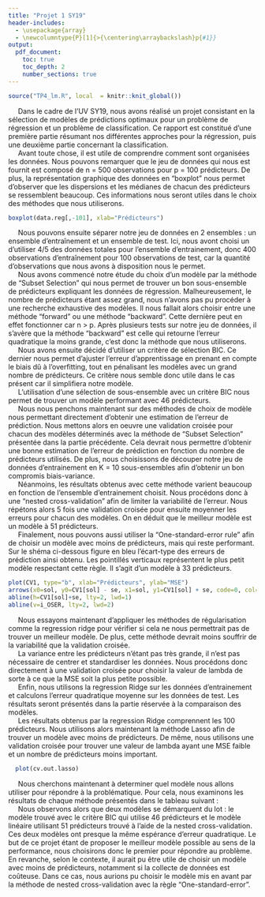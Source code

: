```yaml
---
title: "Projet 1 SY19"
header-includes:
  - \usepackage{array}
  - \newcolumntype{P}[1]{>{\centering\arraybackslash}p{#1}}
output: 
  pdf_document:
    toc: true 
    toc_depth: 2
    number_sections: true
---
```


```r
source("TP4_lm.R", local  = knitr::knit_global())
```

\section*{Introduction}

|      Dans le cadre de l'UV SY19, nous avons réalisé un projet consistant en la sélection de modèles de prédictions optimaux pour un problème de régression et un problème de classification. Ce rapport est constitué d'une première partie résumant nos différentes approches pour la régression, puis une deuxième partie concernant la classification.

\newpage
\section{Régression}

|      Avant toute chose, il est utile de comprendre comment sont organisées les données. Nous pouvons remarquer que le jeu de données qui nous est fournit est composé de n = 500 observations pour p = 100 prédicteurs. De plus, la représentation graphique des données en "boxplot" nous permet d'observer que les dispersions et les médianes de chacun des prédicteurs se ressemblent beaucoup. Ces informations nous seront utiles dans le choix des méthodes que nous utiliserons.
  
  
```r
boxplot(data.reg[,-101], xlab="Prédicteurs")
```
  
  
|      Nous pouvons ensuite séparer notre jeu de données en 2 ensembles : un ensemble d'entraînement et un ensemble de test. Ici, nous avont choisi un d'utiliser 4/5 des données totales pour l'ensemble d'entrainement, donc 400 observations d'entraînement pour 100 observations de test, car la quantité d'observations que nous avons à disposition nous le permet.

  \subsection{Subset Selection avec un critère BIC}
  
|      Nous avons commencé notre étude du choix d'un modèle par la méthode de "Subset Selection" qui nous permet de trouver un bon sous-ensemble de prédicteurs expliquant les données de régression. Malheureusement, le nombre de prédicteurs étant assez grand, nous n'avons pas pu procéder à une recherche exhaustive des modèles. Il nous fallait alors choisir entre une méthode "forward" ou une méthode "backward". Cette dernière peut en effet fonctionner car n > p. Après plusieurs tests sur notre jeu de données, il s'avère que la méthode "backward" est celle qui retourne l'erreur quadratique la moins grande, c'est donc la méthode que nous utiliserons.
|      Nous avons ensuite décidé d'utiliser un critère de sélection BIC. Ce dernier nous permet d'ajuster l'erreur d'apprentissage en prenant en compte le biais dû à l'overfitting, tout en pénalisant les modèles avec un grand nombre de prédicteurs. Ce critère nous semble donc utile dans le cas présent car il simplifiera notre modèle.


|      L'utilisation d'une sélection de sous-ensemble avec un critère BIC nous permet de trouver un modèle performant avec 46 prédicteurs. 
  

  \subsection{Nested cross-validation sur un modèle linéaire}

|      Nous nous penchons maintenant sur des méthodes de choix de modèle nous permettant directement d'obtenir une estimation de l'erreur de prédiction. Nous mettons alors en oeuvre une validation croisée pour chacun des modèles déterminés avec la méthode de "Subset Selection" présentée dans la partie précédente. Cela devrait nous permettre d'obtenir une bonne estimation de l'erreur de prédiction en fonction du nombre de prédicteurs utilisés. De plus, nous choisissons de découper notre jeu de données d'entrainement en K = 10 sous-ensembles afin d'obtenir un bon compromis biais-variance.
|      Néanmoins, les résultats obtenus avec cette méthode varient beaucoup en fonction de l'ensemble d'entrainement choisit. Nous procédons donc à une "nested cross-validation" afin de limiter la variabilité de l'erreur. Nous répétons alors 5 fois une validation croisée pour ensuite moyenner les erreurs pour chacun des modèles. On en déduit que le meilleur modèle est un modèle à 51 prédicteurs.
|      Finalement, nous pouvons aussi utiliser la "One-standard-error rule" afin de choisir un modèle avec moins de prédicteurs, mais qui reste performant. Sur le shéma ci-dessous figure en bleu l'écart-type des erreurs de prédiction ainsi obtenu. Les pointillés verticaux représentent le plus petit modèle respectant cette règle. Il s'agit d'un modèle à 33 prédicteurs.

```r
plot(CV1, type="b", xlab="Prédicteurs", ylab="MSE")
arrows(x0=sol, y0=CV1[sol] - se, x1=sol, y1=CV1[sol] + se, code=0, col="blue", lwd=3)
abline(h=CV1[sol]+se, lty=2, lwd=1)
abline(v=i_OSER, lty=2, lwd=2)
```


  \subsection{Régularisation avec une regression Ridge}

|      Nous essayons maintenant d'appliquer les méthodes de régularisation comme la regression ridge pour vérifier si cela ne nous permettrait pas de trouver un meilleur modèle. De plus, cette méthode devrait moins souffrir de la variabilité que la validation croisée.
|      La variance entre les prédicteurs n'étant pas très grande, il n'est pas nécessaire de centrer et standardiser les données. Nous procédons donc directement à une validation croisée pour choisir la valeur de lambda de sorte à ce que la MSE soit la plus petite possible.
|      Enfin, nous utilisons la regression Ridge sur les données d'entrainement et calculons l'erreur quadratique moyenne sur les données de test. Les résultats seront présentés dans la partie réservée à la comparaison des modèles.

  \subsection{Modèle avec méthode lasso}
  
|      Les résultats obtenus par la regression Ridge comprennent les 100 prédicteurs. Nous utilisons alors maintenant la méthode Lasso afin de trouver un modèle avec moins de prédicteurs. De même, nous utilisons une validation croisée pour trouver une valeur de lambda ayant une MSE faible et un nombre de prédicteurs moins important. 

```r
  plot(cv.out.lasso)
```

  \subsection{Comparaison des modèles}
  
|      Nous cherchons maintenant à determiner quel modèle nous allons utiliser pour répondre à la problématique. Pour cela, nous examinons les résultats de chaque méthode présentés dans le tableau suivant :

\begin{center}
\centering
\begin{tabular}{|P{2.5cm}||P{2cm}|P{2.5cm}|P{4cm}|P{1.7cm}|P{1.5cm}|}
    \hline
    Méthode & BIC Subset Selection & Nested Cross-validation & Nested Cross-validation avec la règle "One-standard-error" & Ridge regression & Lasso \\
    \hline
    MSE sur les données de test & 144.18 & 149,88 & 207.57 & 172,83 & 158.85 \\
    Nombre de prédicteurs & 46 & 51 & 33 & 100 & 79 \\
    \hline
\end{tabular}
\end{center}
 
|      Nous observons alors que deux modèles se démarquent du lot : le modèle trouvé avec le critère BIC qui utilise 46 prédicteurs et le modèle linéaire utilisant 51 prédicteurs trouvé à l'aide de la nested cross-validation. Ces deux modèles ont presque la même espérance d'erreur quadratique. Le but de ce projet étant de proposer le meilleur modèle possible au sens de la performance, nous choisirons donc le premier pour répondre au problème. En revanche, selon le contexte, il aurait pu être utile de choisir un modèle avec moins de prédicteurs, notamment si la collecte de données est coûteuse. Dans ce cas, nous aurions pu choisir le modèle mis en avant par la méthode de nested cross-validation avec la règle "One-standard-error".

\newpage
\section{Classification}

